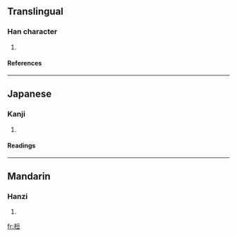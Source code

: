 ==Translingual==
===Han character===
{{Han char|rn=75|rad=木|as=07|sn=11|four=4191<sub>8</sub>|canj=木一口廿 (DMRT)}}
# {{defn|Han|sort=木07}}
====References====
{{Han ref|kx=0530.140|dkj=14875|dj=0918.120|hdz=21211.040|uh=68AA|ud=26794|bh=D5C6|bd=54726}}

----
==Japanese==
===Kanji===
{{ja-kanji|grade=|rs=木07}}
# {{defn|Japanese}} 
====Readings====
{{ja-readings|on=[[とう]] (tō), [[ず]] (zu)|kun=[[たかつき]] (takatsuki)}}

----
==Mandarin==
===Hanzi===
{{cmn-hanzi|pin=[[dòu]] (dou4), [[qīn]] (qin1)|wg=tou<sup>4</sup>, ch'in<sup>1</sup>}}
# {{defn|Mandarin}}

[[fr:梪]]